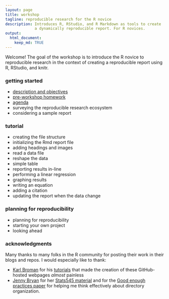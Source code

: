 ```yaml
---
layout: page
title: workshop
tagline: reproducible research for the R novice
description: Introduces R, RStudio, and R Markdown as tools to create
             a dynamically reproducible report. For R novices. 
output: 
  html_document:
    keep_md: TRUE
---
```


Welcome! The goal of the workshop is to introduce the R novice to reproducible research in the context of creating a reproducible report using R, RStudio, and knitr.  



### getting started

- [description and objectives](pages/001_goals.html)
- [pre-workshop homework](pages/002_pre-hw.html) 
- [agenda](pages/003_agenda.html) 
- surveying the reproducible research ecosystem 
- considering a sample report 



### tutorial 

- creating the file structure 
- initializing the Rmd report file 
- adding headings and images 
- read a data file 
- reshape the data 
- simple table 
- reporting results in-line 
- performing a linear regression 
- graphing results 
- writing an equation 
- adding a citation 
- updating the report when the data change 



### planning for reproducibility 

- planning for reproducibility 
- starting your own project 
- looking ahead 



### acknowledgments 

Many thanks to many folks in the R community for posting their work in their blogs and repos. I would especially like to thank: 

- [Karl Broman](http://kbroman.org) for his  [tutorials](http://kbroman.org/pages/tutorials.html) that made the creation of these GitHub-hosted webpages *almost* painless 
- [Jenny Bryan](https://github.com/jennybc) for her [Stats545 material](http://stat545.com/) and for the
[Good enough practices  paper](https://swcarpentry.github.io/good-enough-practices-in-scientific-computing/) for helping me think effectively about directory organization.  


